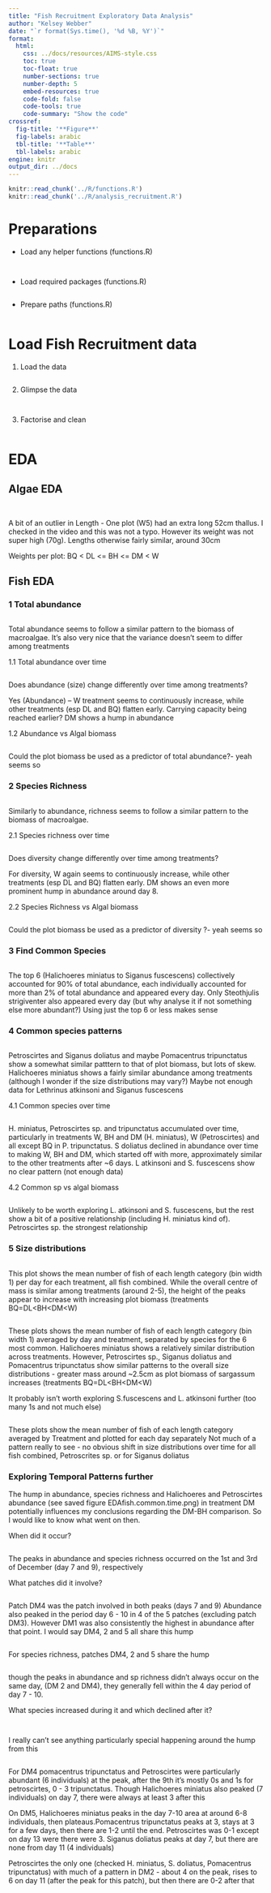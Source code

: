 ```yaml
---
title: "Fish Recruitment Exploratory Data Analysis"
author: "Kelsey Webber"
date: "`r format(Sys.time(), '%d %B, %Y')`"
format: 
  html:
    css: ../docs/resources/AIMS-style.css
    toc: true
    toc-float: true
    number-sections: true
    number-depth: 5
    embed-resources: true
    code-fold: false
    code-tools: true
    code-summary: "Show the code"
crossref:
  fig-title: '**Figure**'
  fig-labels: arabic
  tbl-title: '**Table**'
  tbl-labels: arabic
engine: knitr
output_dir: ../docs
---
```


```r
knitr::read_chunk('../R/functions.R')
knitr::read_chunk('../R/analysis_recruitment.R')

```

# Preparations

- Load any helper functions (functions.R)

```r
```

```r
```


- Load required packages (functions.R)

```r
```

- Prepare paths (functions.R)

```r

```

# Load Fish Recruitment data

1. Load the data
```r
```

2. Glimpse the data
```r
```

```r
```

3. Factorise and clean
```r
```

# EDA

## Algae EDA

```r
```

```r
```
A bit of an outlier in Length - One plot (W5) had an extra long 52cm thallus. I checked in the video and this was not a typo. However its weight was not super high (70g). Lengths otherwise fairly similar, around 30cm

Weights per plot: BQ < DL <= BH <= DM < W

## Fish EDA

### 1 Total abundance
```r
```
Total abundance seems to follow a similar pattern to the biomass of macroalgae. It’s also very nice that the variance doesn’t seem to differ among treatments

1.1 Total abundance over time
```r
```
Does abundance (size) change differently over time among treatments?

Yes (Abundance) – W treatment seems to continuously increase, while other treatments (esp DL and BQ) flatten early. Carrying capacity being reached earlier? DM shows a hump in abundance

1.2 Abundance vs Algal biomass
```r
```
Could the plot biomass be used as a predictor of total abundance?- yeah seems so

### 2 Species Richness

```r
```
Similarly to abundance, richness seems to follow a similar pattern to the biomass of macroalgae.


2.1 Species richness over time
```r
```
Does diversity change differently over time among treatments?

For diversity,  W again seems to continuously increase, while other treatments (esp DL and BQ) flatten early. DM shows an even more prominent hump in abundance around day 8.

2.2 Species Richness vs Algal biomass
```r
```

Could the plot biomass be used as a predictor of diversity ?- yeah seems so

### 3 Find Common Species
```r
```
The top 6 (Halichoeres miniatus to Siganus fuscescens) collectively accounted for 90% of total abundance, each individually accounted for more than 2% of total abundance and appeared every day. Only Steothjulis strigiventer also appeared every day (but why analyse it if not something else more abundant?) Using just the top 6 or less makes sense

### 4 Common species patterns
```r
```

Petroscirtes and Siganus doliatus and maybe Pomacentrus tripunctatus show a somewhat similar patttern to that of plot biomass, but lots of skew. Halichoeres miniatus shows a fairly similar abundance among treatments (although I wonder if the size distributions may vary?) Maybe not enough data for Lethrinus atkinsoni and Siganus fuscescens

4.1 Common species over time
```r
```

H. miniatus, Petroscirtes sp. and tripunctatus accumulated over time, particularly in treatments W, BH and DM (H. miniatus), W (Petroscirtes) and all except BQ in P. tripunctatus. S doliatus declined in abundance over time to making W, BH and DM, which started off with more, approximately similar to the other treatments after ~6 days. L atkinsoni and S. fuscescens show no clear pattern (not enough data)

4.2 Common sp vs algal biomass
```r
```
Unlikely to be worth exploring L. atkinsoni and S. fuscescens, but the rest show a bit of a positive relationship (including H. miniatus kind of). Petroscirtes sp. the strongest relationship

### 5 Size distributions

```r
```
This plot shows the mean number of fish of each length category (bin width 1) per day for each treatment, all fish combined.
While the overall centre of mass is similar among treatments (around 2-5), the height of the peaks appear to increase with increasing plot biomass (treatments BQ=DL<BH<DM<W)

```r
```
These plots shows the mean number of fish of each length category (bin width 1) averaged by day and treatment, separated by species for the 6 most common.
Halichoeres miniatus shows a relatively similar distribution across treatments. However, Petroscirtes sp., Siganus doliatus and Pomacentrus tripunctatus show similar patterns to the overall size distributions - greater mass around ~2.5cm as plot biomass of sargassum increases (treatments BQ=DL<BH<DM<W)

It probably isn't worth exploring S.fuscescens and L. atkinsoni further (too many 1s and not much else)


```r
```
These plots show the mean number of fish of each length category averaged by Treatment and plotted for each day separately
Not much of a pattern really to see - no obvious shift in size distributions over time for all fish combined, Petroscrites sp. or for Siganus doliatus


### Exploring Temporal Patterns further

The hump in abundance, species richness and Halichoeres and Petroscirtes abundance (see saved figure EDAfish.common.time.png) in treatment DM potentially influences my conclusions regarding the DM-BH comparison. So I would like to know what went on then.

When did it occur?

```r
```
The peaks in abundance and species richness occurred on the 1st and 3rd of December (day 7 and 9), respectively

What patches did it involve?
```r
```
Patch DM4 was the patch involved in both peaks (days 7 and 9)
Abundance also peaked in the period day 6 - 10 in 4 of the 5 patches (excluding patch DM3). However DM1 was also consistently the highest in abundance after that point. I would say DM4, 2 and 5 all share this hump

```r
```

For species richness, patches DM4, 2 and 5 share the hump

```r
```

though the peaks in abundance and sp richness didn't always occur on the same day, (DM 2 and DM4), they generally fell within the 4 day period of day 7 - 10.

What species increased during it and which declined after it?
```r
```

```r
```
I really can't see anything particularly special happening around the hump from this


```r
```

For DM4 pomacentrus tripunctatus and Petroscirtes were particularly abundant (6  individuals) at the peak, after the 9th it's mostly 0s and 1s for petroscirtes, 0 - 3 tripunctatus. Though Halichoeres miniatus also peaked (7 individuals) on day 7, there were always at least 3 after this

On DM5, Halichoeres miniatus peaks in the day 7-10 area at around 6-8 individuals, then plateaus.Pomacentrus  tripunctatus peaks at 3, stays at 3 for a few days, then there are 1-2 until the end. Petroscirtes was 0-1 except on day 13 were there were 3. Siganus doliatus peaks at day 7, but there are none from day 11 (4 individuals)

Petroscirtes the only one (checked H. miniatus, S. doliatus, Pomacentrus tripunctatus) with much of a pattern in DM2 - about 4 on the peak, rises to 6 on day 11 (after the peak for this patch), but then there are 0-2 after that

```r
```


